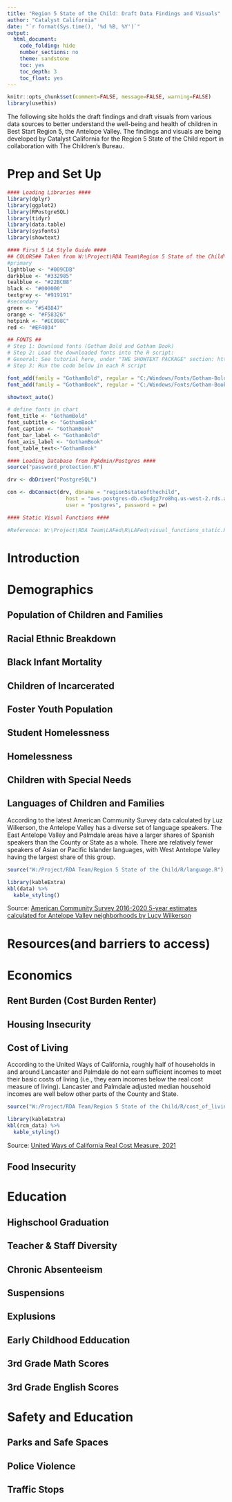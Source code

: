 ```yaml
---
title: "Region 5 State of the Child: Draft Data Findings and Visuals"
author: "Catalyst California"
date: "`r format(Sys.time(), '%d %B, %Y')`"
output:
  html_document:
    code_folding: hide
    number_sections: no
    theme: sandstone
    toc: yes
    toc_depth: 3
    toc_float: yes
---
```


```r
knitr::opts_chunk$set(comment=FALSE, message=FALSE, warning=FALSE)
library(usethis)

```

The following site holds the draft findings and draft visuals from various data sources to better understand the well-being and health of children in Best Start Region 5, the Antelope Valley. The findings and visuals are being developed by Catalyst California for the Region 5 State of the Child report in collaboration with The Children's Bureau. 

# Prep and Set Up 

```r
#### Loading Libraries ####
library(dplyr)
library(ggplot2)
library(RPostgreSQL)
library(tidyr)
library(data.table)
library(sysfonts)
library(showtext)

#### First 5 LA Style Guide ####
## COLORS## Taken from W:\Project\RDA Team\Region 5 State of the Child\Documentation\F5LA_BrandGuidelines_COLORS.pdf
#primary
lightblue <- "#009CDB"
darkblue <- "#332985"
tealblue <- "#22BCB8"
black <- "#000000"
textgrey <- "#919191"
#secondary 
green <- "#54B847"
orange <- "#F58326"
hotpink <- "#EC098C"
red <- "#EF4034"

## FONTS ##
# Step 1: Download fonts (Gotham Bold and Gotham Book) 
# Step 2: Load the downloaded fonts into the R script:
# General: See tutorial here, under "THE SHOWTEXT PACKAGE" section: https://r-coder.com/custom-fonts-r/#The_showtext_package 
# Step 3: Run the code below in each R script

font_add(family = "GothamBold", regular = "C:/Windows/Fonts/Gotham-Bold 700.otf")
font_add(family = "GothamBook", regular = "C:/Windows/Fonts/Gotham-Book 325.otf")

showtext_auto()

# define fonts in chart
font_title <- "GothamBold"
font_subtitle <- "GothamBook"
font_caption <- "GothamBook"
font_bar_label <- "GothamBold"
font_axis_label <- "GothamBook"
font_table_text<-"GothamBook"

#### Loading Database from PgAdmin/Postgres #### 
source("password_protection.R")

drv <- dbDriver("PostgreSQL")

con <- dbConnect(drv, dbname = "region5stateofthechild",
                   host = "aws-postgres-db.c5udgz7ro8hq.us-west-2.rds.amazonaws.com", port = 5432,
                   user = "postgres", password = pw)

#### Static Visual Functions ####

#Reference: W:\Project\RDA Team\LAFed\R\LAFed\visual_functions_static.R

```

# Introduction 

# Demographics 

## Population of Children and Families

## Racial Ethnic Breakdown 

## Black Infant Mortality 

## Children of Incarcerated 

## Foster Youth Population 

## Student Homelessness 

## Homelessness 

## Children with Special Needs 

## Languages of Children and Families

According to the latest American Community Survey data calculated by Luz Wilkerson, the Antelope Valley has a diverse set of language speakers. The East Antelope Valley and Palmdale areas have a larger shares of Spanish speakers than the County or State as a whole. There are relatively fewer speakers of Asian or Pacific Islander languages, with West Antelope Valley having the largest share of this group. 
```r
source("W:/Project/RDA Team/Region 5 State of the Child/R/language.R")

library(kableExtra)
kbl(data) %>%
  kable_styling()

```
Source: [American Community Survey 2016-2020 5-year estimates calculated for Antelope Valley neighborhoods by Lucy Wilkerson](https://public.tableau.com/app/profile/luz3725/viz/2020CensusData-AVBESTSTARTREGION5/GRAPI)

# Resources(and barriers to access)

# Economics 

## Rent Burden (Cost Burden Renter)

## Housing Insecurity 

## Cost of Living

According to the United Ways of California, roughly half of households in and around Lancaster and Palmdale do not earn sufficient incomes to meet their basic costs of living (i.e., they earn incomes below the real cost measure of living). Lancaster and Palmdale adjusted median household incomes are well below other parts of the County and State.
```r
source("W:/Project/RDA Team/Region 5 State of the Child/R/cost_of_living.R")

library(kableExtra)
kbl(rcm_data) %>%
  kable_styling()

```
Source: [United Ways of California Real Cost Measure, 2021](https://www.unitedwaysca.org/realcost/39-real-cost)

## Food Insecurity 

# Education

## Highschool Graduation

## Teacher & Staff Diversity 

## Chronic Absenteeism 

## Suspensions 

## Explusions 

## Early Childhood Edducation 

## 3rd Grade Math Scores

## 3rd Grade English Scores

# Safety and Education 

## Parks and Safe Spaces

## Police Violence

## Traffic Stops
